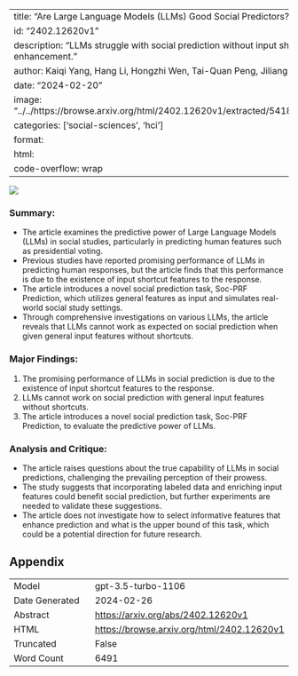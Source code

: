 
---
title: "Are Large Language Models (LLMs) Good Social Predictors?"
id: "2402.12620v1"
description: "LLMs struggle with social prediction without input shortcuts, requiring further enhancement."
author: Kaiqi Yang, Hang Li, Hongzhi Wen, Tai-Quan Peng, Jiliang Tang, Hui Liu
date: "2024-02-20"
image: "../../https://browse.arxiv.org/html/2402.12620v1/extracted/5418884/img/votingresult1.png"
categories: ['social-sciences', 'hci']
format:
  html:
    code-overflow: wrap
---

![](../../https://browse.arxiv.org/html/2402.12620v1/extracted/5418884/img/votingresult1.png)

### Summary:
- The article examines the predictive power of Large Language Models (LLMs) in social studies, particularly in predicting human features such as presidential voting.
- Previous studies have reported promising performance of LLMs in predicting human responses, but the article finds that this performance is due to the existence of input shortcut features to the response.
- The article introduces a novel social prediction task, Soc-PRF Prediction, which utilizes general features as input and simulates real-world social study settings.
- Through comprehensive investigations on various LLMs, the article reveals that LLMs cannot work as expected on social prediction when given general input features without shortcuts.

### Major Findings:
1. The promising performance of LLMs in social prediction is due to the existence of input shortcut features to the response.
2. LLMs cannot work on social prediction with general input features without shortcuts.
3. The article introduces a novel social prediction task, Soc-PRF Prediction, to evaluate the predictive power of LLMs.

### Analysis and Critique:
- The article raises questions about the true capability of LLMs in social predictions, challenging the prevailing perception of their prowess.
- The study suggests that incorporating labeled data and enriching input features could benefit social prediction, but further experiments are needed to validate these suggestions.
- The article does not investigate how to select informative features that enhance prediction and what is the upper bound of this task, which could be a potential direction for future research.

## Appendix

|          |          |
|----------|----------|
| Model     | gpt-3.5-turbo-1106       |
| Date Generated     | 2024-02-26       |
| Abstract | [https://arxiv.org/abs/2402.12620v1](https://arxiv.org/abs/2402.12620v1)        |
| HTML     | [https://browse.arxiv.org/html/2402.12620v1](https://browse.arxiv.org/html/2402.12620v1)       |
| Truncated       | False       |
| Word Count       | 6491       |